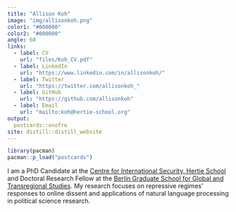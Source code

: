 ```yaml
---
title: "Allison Koh"
image: "img/allisonkoh.png"
color1: "#000000"
color2: "#000000"
angle: 60
links:
  - label: CV
    url: "files/Koh_CV.pdf"
  - label: LinkedIn
    url: "https://www.linkedin.com/in/allisonkoh/"
  - label: Twitter
    url: "https://twitter.com/allisonkoh_"
  - label: GitHub
    url: "https://github.com/allisonkoh"
  - label: Email
    url: "mailto:koh@hertie-school.org"
output:
  postcards::onofre
site: distill::distill_website
---
```


```r
library(pacman)
pacman::p_load("postcards")
```


<!-- ## Hello! -->

I am a PhD Candidate at the [Centre for International Security, Hertie School](https://www.hertie-school.org/en/international-security) and Doctoral Research Fellow at the [Berlin Graduate School for Global and Transregional Studies](https://www.scripts-berlin.eu/birt/bgts/index.html). My research focuses on repressive regimes' responses to online dissent and applications of natural language processing in political science research. 
<!-- I am also a Research Associate at the Hertie School's [Data Science Lab](https://www.hertie-school.org/en/datasciencelab). In this role, I develop data science learning resources and consult on statistical computing for graduate students and researchers. -->

<!--In my pre-research life, I ...-->